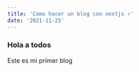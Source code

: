 ---
title: 'Como hacer un blog con nextjs ✌'
date: '2021-11-25'
---
<Navigation />

### Hola a todos 

Este es mi primer blog